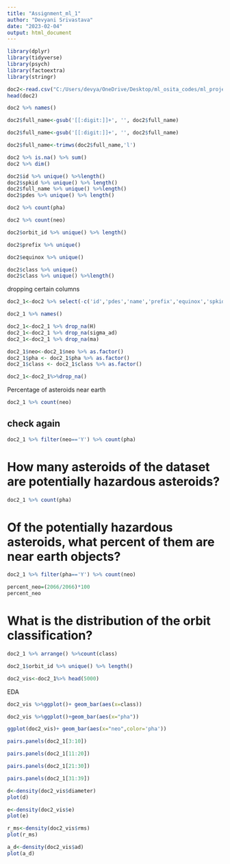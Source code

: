 ```yaml
---
title: "Assignment_ml_1"
author: "Devyani Srivastava"
date: "2023-02-04"
output: html_document
---
```

```r
library(dplyr)
library(tidyverse)
library(psych)
library(factoextra)
library(stringr) 
```
```r
doc2<-read.csv("C:/Users/devya/OneDrive/Desktop/ml_osita_codes/ml_project/dataset.csv")
head(doc2)
```
```r
doc2 %>% names()
```

```r
doc2$full_name<-gsub('[[:digit:]]+', '', doc2$full_name)

```


```r
doc2$full_name<-gsub('[[:digit:]]+', '', doc2$full_name)
```
```r
doc2$full_name<-trimws(doc2$full_name,'l')
```


```r
doc2 %>% is.na() %>% sum()
doc2 %>% dim()

```
```r
doc2$id %>% unique() %>%length()
doc2$spkid %>% unique() %>% length()
doc2$full_name %>% unique() %>%length()
doc2$pdes %>% unique() %>% length()
```
```r
doc2 %>% count(pha)
```



```r
doc2 %>% count(neo)
```


```r
doc2$orbit_id %>% unique() %>% length()
```

```r
doc2$prefix %>% unique() 
```

```r
doc2$equinox %>% unique() 
```

```r
doc2$class %>% unique() 
doc2$class %>% unique() %>%length()
```
dropping certain columns

```r
doc2_1<-doc2 %>% select(-c('id','pdes','name','prefix','equinox','spkid'))

```

```r
doc2_1 %>% names()
```
```r
doc2_1<-doc2_1 %>% drop_na(H) 
doc2_1<-doc2_1 %>% drop_na(sigma_ad)
doc2_1<-doc2_1 %>% drop_na(ma)
```

```r
doc2_1$neo<-doc2_1$neo %>% as.factor()
doc2_1$pha <- doc2_1$pha %>% as.factor()
doc2_1$class <- doc2_1$class %>% as.factor()
```

```r
doc2_1<-doc2_1%>%drop_na()
```


Percentage of asteroids near earth
```r
doc2_1 %>% count(neo)

```
## check again
```r
doc2_1 %>% filter(neo=='Y') %>% count(pha)
```
# How many asteroids of the dataset are potentially hazardous asteroids?
```r
doc2_1 %>% count(pha)
```

# Of the potentially hazardous asteroids, what percent of them are near earth objects?

```r
doc2_1 %>% filter(pha=='Y') %>% count(neo)

percent_neo=(2066/2066)*100
percent_neo
```
# What is the distribution of the orbit classification?
```r

doc2_1 %>% arrange() %>%count(class) 

```
```r
doc2_1$orbit_id %>% unique() %>% length()
```
```r
doc2_vis<-doc2_1%>% head(5000)
```


EDA

```r
doc2_vis %>%ggplot()+ geom_bar(aes(x=class))

```
```r
doc2_vis %>%ggplot()+geom_bar(aes(x="pha"))
```

```r
ggplot(doc2_vis)+ geom_bar(aes(x="neo",color='pha'))
```
```r

pairs.panels(doc2_1[3:10])
```
```r
pairs.panels(doc2_1[11:20])
```

```r
pairs.panels(doc2_1[21:30])
```

```r
pairs.panels(doc2_1[31:39])
```


```r
d<-density(doc2_vis$diameter)
plot(d)
```
```r
e<-density(doc2_vis$e)
plot(e)
```
```r
r_ms<-density(doc2_vis$rms)
plot(r_ms)
```
```r
a_d<-density(doc2_vis$ad)
plot(a_d)
```



